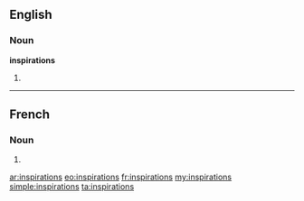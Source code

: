 ==English==

===Noun===
'''inspirations'''

# {{plural of|inspiration}}

----

==French==

===Noun===
{{head|fr|plural}} {{f|p}}

# {{plural of|inspiration|lang=fr}}

[[ar:inspirations]]
[[eo:inspirations]]
[[fr:inspirations]]
[[my:inspirations]]
[[simple:inspirations]]
[[ta:inspirations]]